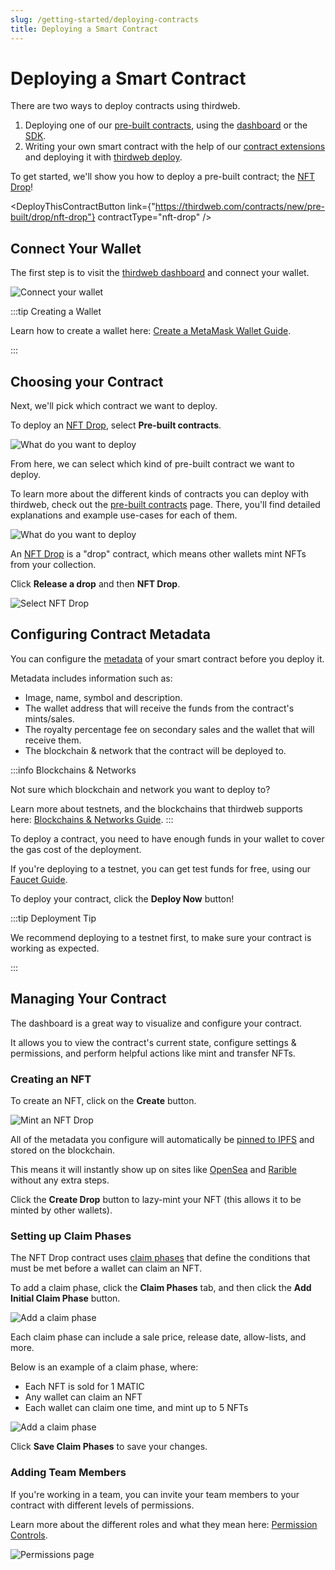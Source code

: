 ```yaml
---
slug: /getting-started/deploying-contracts
title: Deploying a Smart Contract
---
```



# Deploying a Smart Contract

There are two ways to deploy contracts using thirdweb.

1. Deploying one of our [pre-built contracts](/pre-built-contracts), using the [dashboard](https://thirdweb.com/dashboard) or the [SDK](/typescript/sdk.contractdeployer.deploynftdrop).
2. Writing your own smart contract with the help of our [contract extensions](/thirdweb-deploy/contract-extensions) and deploying it with [thirdweb deploy](/thirdweb-cli).

To get started, we'll show you how to deploy a pre-built contract; the [NFT Drop](/pre-built-contracts/nft-drop)!

<DeployThisContractButton
  link={"https://thirdweb.com/contracts/new/pre-built/drop/nft-drop"}
  contractType="nft-drop"
/>

## Connect Your Wallet

The first step is to visit the [thirdweb dashboard](https://thirdweb.com/dashboard) and connect your wallet.

![Connect your wallet](./assets/connect-wallet.png)

:::tip Creating a Wallet

Learn how to create a wallet here: [Create a MetaMask Wallet Guide](/guides/create-a-metamask-wallet).

:::

## Choosing your Contract

Next, we'll pick which contract we want to deploy.

To deploy an [NFT Drop](/pre-built-contracts/nft-drop), select **Pre-built contracts**.

![What do you want to deploy](./assets/what-do-you-want-to-deploy.png)

From here, we can select which kind of pre-built contract we want to deploy.

To learn more about the different kinds of contracts you can deploy with thirdweb, check out the [pre-built contracts](/pre-built-contracts) page.
There, you'll find detailed explanations and example use-cases for each of them.

![What do you want to deploy](./assets/what-do-you-want-to-build.png)

An [NFT Drop](/pre-built-contracts/nft-drop) is a "drop" contract, which means other wallets mint NFTs from your collection.

Click **Release a drop** and then **NFT Drop**.

![Select NFT Drop](./assets/nft-drop-selection.png)

## Configuring Contract Metadata

You can configure the [metadata](/advanced-features/contract-settings#contract-metadata)
of your smart contract before you deploy it.

Metadata includes information such as:

- Image, name, symbol and description.
- The wallet address that will receive the funds from the contract's mints/sales.
- The royalty percentage fee on secondary sales and the wallet that will receive them.
- The blockchain & network that the contract will be deployed to.

:::info Blockchains & Networks

Not sure which blockchain and network you want to deploy to?

Learn more about testnets, and the blockchains that thirdweb supports here: [Blockchains & Networks Guide](/guides/which-network-should-you-use).
:::

To deploy a contract, you need to have enough funds in your wallet to cover the gas cost of the deployment.

If you're deploying to a testnet, you can get test funds for free, using our [Faucet Guide](guides/get-matic-on-polygon-mumbai-testnet-faucet).

To deploy your contract, click the **Deploy Now** button!

:::tip Deployment Tip

We recommend deploying to a testnet first, to make sure your contract is working as expected.

:::

## Managing Your Contract

The dashboard is a great way to visualize and configure your contract.

It allows you to view the contract's current state, configure settings & permissions, and perform helpful actions like mint and transfer NFTs.

### Creating an NFT

To create an NFT, click on the **Create** button.

![Mint an NFT Drop](./assets/create-an-nft.png)

All of the metadata you configure will automatically be [pinned to IPFS](/guides/securing-pinning-your-nft-with-ipfs) and stored on the blockchain.

This means it will instantly show up on sites like [OpenSea](https://opensea.io/) and [Rarible](https://rarible.com/) without any extra steps.

Click the **Create Drop** button to lazy-mint your NFT (this allows it to be minted by other wallets).

### Setting up Claim Phases

The NFT Drop contract uses [claim phases](/pre-built-contracts/nft-drop#claim-phase)
that define the conditions that must be met before a wallet can claim an NFT.

To add a claim phase, click the **Claim Phases** tab, and then click the **Add Initial Claim Phase** button.

![Add a claim phase](./assets/add-claim-phase.png)

Each claim phase can include a sale price, release date, allow-lists, and more.

Below is an example of a claim phase, where:

- Each NFT is sold for 1 MATIC
- Any wallet can claim an NFT
- Each wallet can claim one time, and mint up to 5 NFTs

![Add a claim phase](./assets/configured-claim-phase.png)

Click **Save Claim Phases** to save your changes.

### Adding Team Members

If you're working in a team, you can invite your team members to your contract with different levels of permissions.

Learn more about the different roles and what they mean here: [Permission Controls](/advanced-features/permission-controls).

![Permissions page](./assets/permissions.png)
